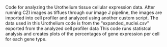 Code for analyzing the Urothelium tissue cellular expression data. 
After running CZI images as tiffues through our image J pipeline, the images are imported into cell profiler and analyzed using another custom script. 
The data used in this Urothelium code is from the "expanded_nuclei.csv" exported from the analyzed cell profiler data
This code runs statistcal analysis and creates plots of the percentages of gene expression per cell for each gene type. 
